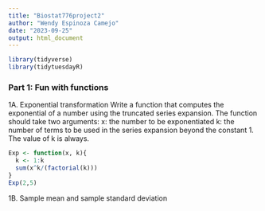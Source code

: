 ```yaml
---
title: "Biostat776project2"
author: "Wendy Espinoza Camejo"
date: "2023-09-25"
output: html_document
---
```


```r
library(tidyverse)
library(tidytuesdayR)
```

### Part 1: Fun with functions
1A. Exponential transformation 
Write a function that computes the exponential of a number using the truncated series expansion. The function should take two arguments:
x: the number to be exponentiated
k: the number of terms to be used in the series expansion beyond the constant 1. The value of k is always.
```r
Exp <- function(x, k){
  k <- 1:k
  sum(x^k/(factorial(k)))
}
Exp(2,5)
```

1B. Sample mean and sample standard deviation
